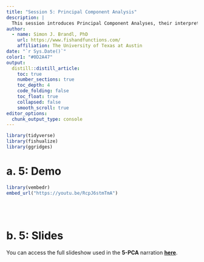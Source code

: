 ```yaml
---
title: "Session 5: Principal Component Analysis"
description: |
  This session introduces Principal Component Analyses, their interpretation, visualization, and other ordination types.  
author:
  - name: Simon J. Brandl, PhD
    url: https://www.fishandfunctions.com/
    affiliation: The University of Texas at Austin
date: "`r Sys.Date()`"
color1: "#0D2A47"
output:
  distill::distill_article:
    toc: true
    number_sections: true
    toc_depth: 4
    code_folding: false
    toc_float: true
    collapsed: false
    smooth_scroll: true
editor_options: 
  chunk_output_type: console
---
```



```r
library(tidyverse)
library(fishualize)
library(ggridges)
```
# a. 5: Demo

```r
library(vembedr)
embed_url("https://youtu.be/RcpJ6stmTmA")
```
<br>
<br>

# b. 5: Slides

You can access the full slideshow used in the **5-PCA** narration **[here](https://simonjbrandl.github.io/mce_xaringan_slides/05-PCA.html)**.
<br>
<br>
